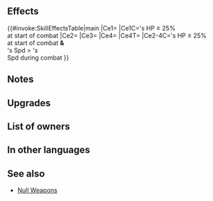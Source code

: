 {{Weapon Infobox
|tagid=SID_桜と薔薇の刀＋
|intID=3472
|image=wep_sw146
|exclusive=0
|weaponType=Sword
|cost=300
|might=14
|range=1
|effect=At start of combat, if unit's HP ≥ 25%, grants Atk/Spd+5 during combat, and also, if unit's Spd > foe's Spd, neutralizes effects that guarantee foe's follow-up attacks and effects that prevent unit's follow-up attacks and deals +5 damage (excluding when dealing damage with an area-of-effect Special).
|statModifiers=0,14,0,0,0
|required=Petalfall Blade
|refinePaths=default
|refineSP=350
|refineMedals=500
|refineStones=50
|properties=
}}
==Effects==
{{#invoke:SkillEffectsTable|main
|Ce1={{Eft|Temporary buffs|Atk/Spd|5}}
|Ce1C={{Tgt|Unit}}'s HP ≥ 25%<br>at start of combat
|Ce2={{Eft|Damage Boost|5}}
|Ce3={{Eft|Neutralize Prevent Follow-Ups}}
|Ce4={{Eft|Neutralize Guaranteed Follow-Ups}}
|Ce4T={{Tgt|Foe}}
|Ce2-4C={{Tgt|Unit}}'s HP ≥ 25%<br>at start of combat '''&'''<br>{{Tgt|Unit}}'s Spd > {{Tgt|Foe}}'s<br>Spd during combat
}}
==Notes==
{{Temporary buffs}}
{{Follow-up effect neutralization}}
{{FlatDamage|5}}
==Upgrades==
{{Weapon Upgrade List}}
==List of owners==
{{Skill Hero List}}
==In other languages==
{{OtherLanguages
|japanese=桜と薔薇の刀＋
|german=Blütenblattklinge+
|spanishEU=Hoja pétalo +
|spanishLA=Hoja pétalo +
|french=Lame de pétales +
|italian=Lama fiorita+
|chineseTW=櫻與玫瑰之刀＋
|portuguese=Pétala afiada+
}}
==See also==
{{See also skills|cond=Description LIKE '%grants Atk/Spd+%during combat%neutralizes effects%guarantee%prevent%' AND Description NOT LIKE '%【Null Follow-Up】%' AND Exclusive='1' AND Name NOT LIKE 'Null%+'}}
* [[Skill_families/Weapons#Null_(weapons)|Null Weapons]]
{{Weapons Navbox}}